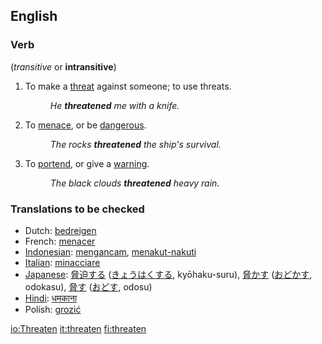 ==English==

===Verb===
{{en-infl-reg-consonant|threaten||}}  (''transitive'' or '''intransitive''')
# To make a [[threat]] against someone; to use threats.
#:''He '''threatened''' me with a knife.''
# To [[menace]], or be [[dangerous]].
#:''The rocks '''threatened''' the ship's survival.''
# To [[portend]], or give a [[warning]].
#:''The black clouds '''threatened''' heavy rain.''

===Translations to be checked===
{{checktrans}}
*Dutch: [[bedreigen]]
*French: [[menacer]]
*[[Indonesian]]: [[ancam|mengancam]], [[takut|menakut-nakuti]]
*[[Italian]]: [[minacciare]]
*[[Japanese]]: [[脅迫]]する ([[きょうはく]]する, kyōhaku-suru), [[脅かす]] ([[おどかす]], odokasu), [[脅す]] ([[おどす]], odosu)
*[[Hindi]]: [[धमकाना]]
*Polish: [[grozić]]

[[io:Threaten]]
[[it:threaten]]
[[fi:threaten]]